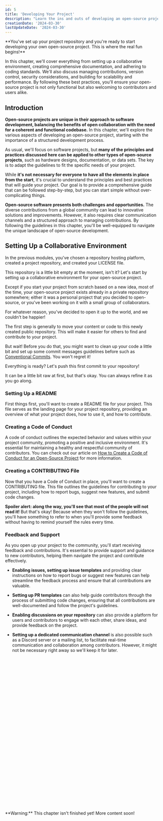 ```yaml
---
id: 5
title: 'Developing Your Project'
description: "Learn the ins and outs of developing an open-source project, from setting up a collaborative environment to managing contributions and ensuring scalability. Follow these best practices to create a successful and welcoming open-source project."
creationDate: '2024-03-30'
lastUpdateDate: '2024-03-30'
---
```

<p class="lead">**You've set up your project repository and you're ready to start developing your own open-source project. This is where the real fun begins!**</p>

<p class="lead">In this chapter, we'll cover everything from setting up a collaborative environment, creating comprehensive documentation, and adhering to coding standards. We'll also discuss managing contributions, version control, security considerations, and building for scalability and performance. By following these best practices, you'll ensure your open-source project is not only functional but also welcoming to contributors and users alike.</p>

## Introduction

**Open-source projects are unique in their approach to software development, balancing the benefits of open collaboration with the need for a coherent and functional codebase.** In this chapter, we'll explore the various aspects of developing an open-source project, starting with the importance of a structured development process.

As usual, we'll focus on software projects, but **many of the principles and practices discussed here can be applied to other types of open-source projects**, such as hardware designs, documentation, or data sets. The key is to adapt the guidelines to fit the specific needs of your project.

While **it's not necessary for everyone to have all the elements in place from the start**, it's crucial to understand the principles and best practices that will guide your project. Our goal is to provide a comprehensive guide that can be followed step-by-step, but you can start simple without over-complicating things.

**Open-source software presents both challenges and opportunities.** The diverse contributions from a global community can lead to innovative solutions and improvements. However, it also requires clear communication channels and a structured approach to managing contributions. By following the guidelines in this chapter, you'll be well-equipped to navigate the unique landscape of open-source development.

## Setting Up a Collaborative Environment

In the previous modules, you've chosen a repository hosting platform, created a project repository, and created your LICENSE file.

This repository is a little bit empty at the moment, isn't it? Let's start by setting up a collaborative environment for your open-source project.

Except if you start your project from scratch based on a new idea, most of the time, your open-source project exists already in a private repository somewhere; either it was a personal project that you decided to open-source, or you've been working on it with a small group of collaborators.

For whatever reason, you've decided to open it up to the world, and we couldn't be happier!

The first step is generally to move your content or code to this newly created public repository. This will make it easier for others to find and contribute to your project.

But wait! Before you do that, you might want to clean up your code a little bit and set up some commit messages guidelines before such as [Conventional Commits](https://www.conventionalcommits.org). You won't regret it!

Everything is ready? Let's push this first commit to your repository!

It can be a little bit raw at first, but that's okay. You can always refine it as you go along.

### Setting Up a README

First things first, you'll want to create a README file for your project. This file serves as the landing page for your project repository, providing an overview of what your project does, how to use it, and how to contribute.

### Creating a Code of Conduct

A code of conduct outlines the expected behavior and values within your project community, promoting a positive and inclusive environment. It's essential for maintaining a healthy and respectful community of contributors. You can check out our article on [How to Create a Code of Conduct for an Open-Source Project](/articles/how-to-create-a-code-of-conduct-for-an-open-source-project) for more information.

### Creating a CONTRIBUTING File

Now that you have a Code of Conduct in place, you'll want to create a CONTRIBUTING file. This file outlines the guidelines for contributing to your project, including how to report bugs, suggest new features, and submit code changes.

**Spoiler alert: along the way, you'll see that most of the people will not read it!** But that's okay! Because when they won't follow the guidelines, you'll have something to refer to when you'll provide some feedback without having to remind yourself the rules every time.

### Feedback and Support

As you open up your project to the community, you'll start receiving feedback and contributions. It's essential to provide support and guidance to new contributors, helping them navigate the project and contribute effectively.

* **Enabling issues, setting up issue templates** and providing clear instructions on how to report bugs or suggest new features can help streamline the feedback process and ensure that all contributions are valuable.

* **Setting up PR templates** can also help guide contributors through the process of submitting code changes, ensuring that all contributions are well-documented and follow the project's guidelines.

* **Enabling discussions on your repository** can also provide a platform for users and contributors to engage with each other, share ideas, and provide feedback on the project.

* **Setting up a dedicated communication channel** is also possible such as a Discord server or a mailing list, to facilitate real-time communication and collaboration among contributors. However, it might not be necessary right away so we'll keep it for later.

<div role="alert" class="alert alert-warning">
  <svg xmlns="http://www.w3.org/2000/svg" class="stroke-current shrink-0 h-6 w-6" fill="none" viewBox="0 0 24 24"><path stroke-linecap="round" stroke-linejoin="round" stroke-width="2" d="M12 9v2m0 4h.01m-6.938 4h13.856c1.54 0 2.502-1.667 1.732-3L13.732 4c-.77-1.333-2.694-1.333-3.464 0L3.34 16c-.77 1.333.192 3 1.732 3z" /></svg>
  <span>**Warning:** This chapter isn't finished yet! More content soon!</span>
</div>
